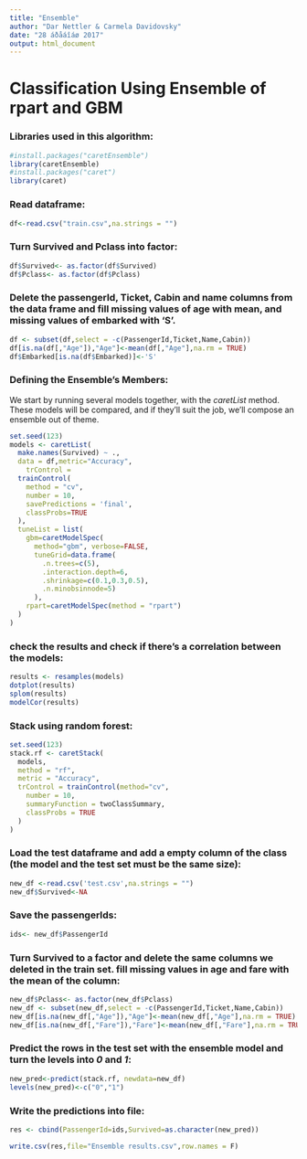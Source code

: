 ---
title: "Ensemble"
author: "Dar Nettler & Carmela Davidovsky"
date: "28 áðåáîáø 2017"
output: html_document
---
# Classification Using Ensemble of rpart and GBM

### Libraries used in this algorithm:
```{r}
#install.packages("caretEnsemble")
library(caretEnsemble)
#install.packages("caret")
library(caret)

```

### Read dataframe:

```{r}
df<-read.csv("train.csv",na.strings = "")
```

### Turn Survived and Pclass into factor:

```{r}
df$Survived<- as.factor(df$Survived)
df$Pclass<- as.factor(df$Pclass)
```

### Delete the passengerId, Ticket, Cabin and name columns from the data frame and fill missing values of age with mean, and missing values of embarked with 'S'.

```{r}
df <- subset(df,select = -c(PassengerId,Ticket,Name,Cabin))
df[is.na(df[,"Age"]),"Age"]<-mean(df[,"Age"],na.rm = TRUE)
df$Embarked[is.na(df$Embarked)]<-'S'
```

### Defining the Ensemble's Members:
We start by running several models together, with the *caretList* method. These models will be compared, and if they'll suit the job, we'll compose an ensemble out of theme.
```{r}
set.seed(123)
models <- caretList(
  make.names(Survived) ~ .,
  data = df,metric="Accuracy",
    trControl = 
  trainControl(
    method = "cv",
    number = 10,
    savePredictions = 'final',
    classProbs=TRUE
  ),
  tuneList = list(
    gbm=caretModelSpec(
      method="gbm", verbose=FALSE,
      tuneGrid=data.frame(
        .n.trees=c(5),
        .interaction.depth=6,
        .shrinkage=c(0.1,0.3,0.5),
        .n.minobsinnode=5)
      ),
    rpart=caretModelSpec(method = "rpart")
  )
)

```

### check the results and check if there's a correlation between the models:

```{r}
results <- resamples(models)
dotplot(results)
splom(results)
modelCor(results)
```

### Stack using random forest:

```{r}
set.seed(123)
stack.rf <- caretStack(
  models,
  method = "rf",
  metric = "Accuracy",
  trControl = trainControl(method="cv",
    number = 10,
    summaryFunction = twoClassSummary,
    classProbs = TRUE
  )
)
```

### Load the test dataframe and add a empty column of the class (the model and the test set must be the same size): 

```{r}
new_df <-read.csv('test.csv',na.strings = "")
new_df$Survived<-NA
```

### Save the passengerIds:

```{r}
ids<- new_df$PassengerId
```

### Turn Survived to a factor and delete the same columns we deleted in the train set. fill missing values in age and fare with the mean of the column:

```{r}
new_df$Pclass<- as.factor(new_df$Pclass)
new_df <- subset(new_df,select = -c(PassengerId,Ticket,Name,Cabin))
new_df[is.na(new_df[,"Age"]),"Age"]<-mean(new_df[,"Age"],na.rm = TRUE)
new_df[is.na(new_df[,"Fare"]),"Fare"]<-mean(new_df[,"Fare"],na.rm = TRUE)
```

### Predict the rows in the test set with the ensemble model and turn the levels into *0* and *1*:

```{r}
new_pred<-predict(stack.rf, newdata=new_df)
levels(new_pred)<-c("0","1")
```

### Write the predictions into file:

```{r}
res <- cbind(PassengerId=ids,Survived=as.character(new_pred))

write.csv(res,file="Ensemble results.csv",row.names = F)

```
